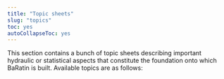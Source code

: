 ---
title: "Topic sheets"
slug: "topics"
toc: yes
autoCollapseToc: yes
---

This section contains a bunch of topic sheets describing important hydraulic or statistical aspects that constitute the foundation onto which BaRatin is built. Available topics are as follows: 
